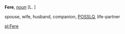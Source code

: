 '''Fere''', ''[[noun (part of speech)|noun]]'' [L. ]

spouse, wife, husband, companion, [[POSSLQ]], life-partner

[[pl:Fere]]
